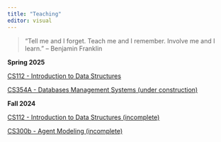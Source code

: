 ```yaml
---
title: "Teaching"
editor: visual
---
```


<!-- ![](images/publications.jpeg){style="float: right;" fig-alt="Generated with AI ∙ September 21, 2024 at 2:49 PM." fig-align="right" width="250"} -->

> "Tell me and I forget. Teach me and I remember. Involve me and I learn." -- Benjamin Franklin

::::::: slide-deck

**Spring 2025**

::: source
[CS112 - Introduction to Data Structures](https://ericaraujo.com/25sp-cs112/){target="_blank"}
:::

::: source
[CS354A - Databases Management Systems (under construction)](https://ericaraujo.com/25sp-cs354A/){target="_blank"}
:::

:::::::

::::::: slide-deck

**Fall 2024**

::: source
[CS112 - Introduction to Data Structures (incomplete)](https://ericaraujo.com/24fa-cs112/){target="_blank"}
:::

::: source
[CS300b - Agent Modeling (incomplete)](https://ericaraujo.com/24fa-cs300b/){target="_blank"}
:::

:::::::
